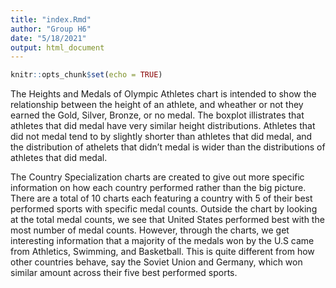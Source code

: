 ```yaml
---
title: "index.Rmd"
author: "Group H6"
date: "5/18/2021"
output: html_document
---
```


```r
knitr::opts_chunk$set(echo = TRUE)
```

The Heights and Medals of Olympic Athletes chart is intended to show the relationship between the height of an athlete, and wheather or not they earned the Gold, Silver, Bronze, or no medal. The boxplot illistrates that athletes that did medal have very similar height distributions. Athletes that did not medal tend to by slightly shorter than athletes that did medal, and the distribution of athelets that didn't medal is wider than the distributions of athletes that did medal. 


The Country Specialization charts are created to give out more specific information on how each country performed rather than the big picture. There are a total of 10 charts each featuring a country with 5 of their best performed sports with specific medal counts. Outside the chart by looking at the total medal counts, we see that United States performed best with the most number of medal counts. However, through the charts, we get interesting information that a majority of the medals won by the U.S came from Athletics, Swimming, and Basketball. This is quite different from how other countries behave, say the Soviet Union and Germany, which won similar amount across their five best performed sports.